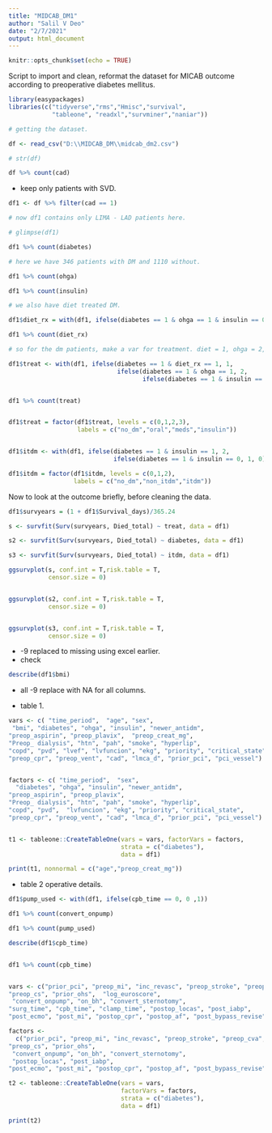 ```yaml
---
title: "MIDCAB_DM1"
author: "Salil V Deo"
date: "2/7/2021"
output: html_document
---
```


```r
knitr::opts_chunk$set(echo = TRUE)
```


Script to import and clean, reformat the dataset for MICAB outcome according to preoperative diabetes mellitus. 



```r

library(easypackages)
libraries(c("tidyverse","rms","Hmisc","survival",
            "tableone", "readxl","survminer","naniar"))

# getting the dataset.

df <- read_csv("D:\\MIDCAB_DM\\midcab_dm2.csv")

# str(df)

df %>% count(cad)

```

- keep only patients with SVD.

```r

df1 <- df %>% filter(cad == 1) 

# now df1 contains only LIMA - LAD patients here.

# glimpse(df1)

df1 %>% count(diabetes)

# here we have 346 patients with DM and 1110 without.

df1 %>% count(ohga)

df1 %>% count(insulin)

# we also have diet treated DM.

df1$diet_rx = with(df1, ifelse(diabetes == 1 & ohga == 1 & insulin == 0 , 1, 0))

df1 %>% count(diet_rx)

# so for the dm patients, make a var for treatment. diet = 1, ohga = 2, insulin = 3

df1$treat <- with(df1, ifelse(diabetes == 1 & diet_rx == 1, 1, 
                              ifelse(diabetes == 1 & ohga == 1, 2,
                                     ifelse(diabetes == 1 & insulin == 1, 3, 0))))


df1 %>% count(treat)


df1$treat = factor(df1$treat, levels = c(0,1,2,3),
                   labels = c("no_dm","oral","meds","insulin"))


df1$itdm <- with(df1, ifelse(diabetes == 1 & insulin == 1, 2,
                             ifelse(diabetes == 1 & insulin == 0, 1, 0)))

df1$itdm = factor(df1$itdm, levels = c(0,1,2),
                  labels = c("no_dm","non_itdm","itdm"))


```

Now to look at the outcome briefly, before cleaning the data.

```r

df1$survyears = (1 + df1$Survival_days)/365.24

s <- survfit(Surv(survyears, Died_total) ~ treat, data = df1)

s2 <- survfit(Surv(survyears, Died_total) ~ diabetes, data = df1)

s3 <- survfit(Surv(survyears, Died_total) ~ itdm, data = df1)

```

```r


ggsurvplot(s, conf.int = T,risk.table = T,
           censor.size = 0)


ggsurvplot(s2, conf.int = T,risk.table = T,
           censor.size = 0)


ggsurvplot(s3, conf.int = T,risk.table = T,
           censor.size = 0)


```

- -9 replaced to missing using excel earlier.
- check

```r

describe(df1$bmi)

```

- all -9 replace with NA for all columns.

- table 1.

```r



vars <- c( "time_period",  "age", "sex", 
 "bmi", "diabetes", "ohga", "insulin", "newer_antidm", 
"preop_aspirin", "preop_plavix",  "preop_creat_mg", 
"Preop_ dialysis", "htn", "pah", "smoke", "hyperlip", 
"copd", "pvd", "lvef", "lvfuncion", "ekg", "priority", "critical_state", 
"preop_cpr", "preop_vent", "cad", "lmca_d", "prior_pci", "pci_vessel")


factors <- c( "time_period",  "sex", 
  "diabetes", "ohga", "insulin", "newer_antidm", 
"preop_aspirin", "preop_plavix",  
"Preop_ dialysis", "htn", "pah", "smoke", "hyperlip", 
"copd", "pvd",  "lvfuncion", "ekg", "priority", "critical_state", 
"preop_cpr", "preop_vent", "cad", "lmca_d", "prior_pci", "pci_vessel")


t1 <- tableone::CreateTableOne(vars = vars, factorVars = factors,
                               strata = c("diabetes"),
                               data = df1)

print(t1, nonnormal = c("age","preop_creat_mg"))


```

- table 2 operative details.

```r


df1$pump_used <- with(df1, ifelse(cpb_time == 0, 0 ,1))

df1 %>% count(convert_onpump)

df1 %>% count(pump_used)

describe(df1$cpb_time)


df1 %>% count(cpb_time)


vars <- c("prior_pci", "preop_mi", "inc_revasc", "preop_stroke", "preop_cva", 
"preop_cs", "prior_ohs",  "log_euroscore", 
 "convert_onpump", "on_bh", "convert_sternotomy", 
"surg_time", "cpb_time", "clamp_time", "postop_locas", "post_iabp", 
"post_ecmo", "post_mi", "postop_cpr", "postop_af", "post_bypass_revise" ,"pump_used")

factors <- 
  c("prior_pci", "preop_mi", "inc_revasc", "preop_stroke", "preop_cva", 
"preop_cs", "prior_ohs",  
 "convert_onpump", "on_bh", "convert_sternotomy", 
 "postop_locas", "post_iabp", 
"post_ecmo", "post_mi", "postop_cpr", "postop_af", "post_bypass_revise" ,"pump_used")

t2 <- tableone::CreateTableOne(vars = vars,
                               factorVars = factors,
                               strata = c("diabetes"),
                               data = df1)

print(t2)




```







